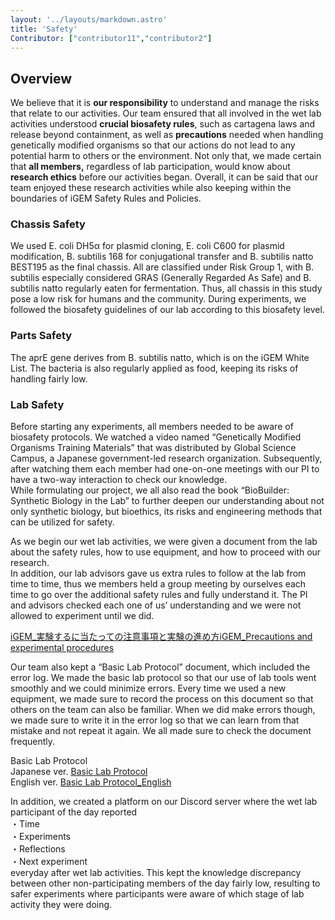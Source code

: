```yaml
---
layout: '../layouts/markdown.astro'
title: 'Safety'
Contributor: ["contributor11","contributor2"]
---
```


## Overview

We believe that it is **our responsibility** to understand and manage the risks that relate to our activities. Our team ensured that all involved in the wet lab activities understood **crucial biosafety rules**, such as cartagena laws and release beyond containment, as well as **precautions** needed when handling genetically modified organisms so that our actions do not lead to any potential harm to others or the environment. Not only that, we made certain that **all members,** regardless of lab participation, would know about **research ethics** before our activities began. Overall, it can be said that our team enjoyed these research activities while also keeping within the boundaries of iGEM Safety Rules and Policies.

### Chassis Safety 

We used E. coli DH5α for plasmid cloning, E. coli C600 for plasmid modification, B. subtilis 168 for conjugational transfer and B. subtilis natto BEST195 as the final chassis. All are classified under Risk Group 1, with B. subtilis especially considered GRAS (Generally Regarded As Safe) and B. subtilis natto regularly eaten for fermentation. Thus, all chassis in this study pose a low risk for humans and the community. During experiments, we followed the biosafety guidelines of our lab according to this biosafety level.

### Parts Safety

The aprE gene derives from B. subtilis natto, which is on the iGEM White List. The bacteria is also regularly applied as food, keeping its risks of handling fairly low.

### Lab Safety

Before starting any experiments, all members needed to be aware of biosafety protocols. We watched a video named “Genetically Modified Organisms Training Materials” that was distributed by Global Science Campus, a Japanese government-led research organization. Subsequently, after watching them each member had one-on-one meetings with our PI to have a two-way interaction to check our knowledge.   
While formulating our project, we all also read the book “BioBuilder: Synthetic Biology in the Lab” to further deepen our understanding about not only synthetic biology, but bioethics, its risks and engineering methods that can be utilized for safety.

As we begin our wet lab activities, we were given a document from the lab about the safety rules, how to use equipment, and how to proceed with our research.   
In addition, our lab advisors gave us extra rules to follow at the lab from time to time, thus we members held a group meeting by ourselves each time to go over the additional safety rules and fully understand it. The PI and advisors checked each one of us’ understanding and we were not allowed to experiment until we did. 

[iGEM\_実験するに当たっての注意事項と実験の進め方](https://docs.google.com/document/d/1YjAUmST2vOAXXdmlYzxq3bJt1aaf2cgQu7laKOL1s_M/edit?usp=sharing)[iGEM\_Precautions and experimental procedures](https://docs.google.com/document/d/1IlwxjJgw373GBbFDWWABN5676RUnuVoI3cD9G66Tyy8/edit)

Our team also kept a “Basic Lab Protocol” document, which included the error log. We made the basic lab protocol so that our use of lab tools went smoothly and we could minimize errors. Every time we used a new equipment, we made sure to record the process on this document so that others on the team can also be familiar. When we did make errors though, we made sure to write it in the error log so that we can learn from that mistake and not repeat it again. We all made sure to check the document frequently. 

Basic Lab Protocol  
Japanese ver. [Basic Lab Protocol](https://docs.google.com/document/d/1zCIB0SrFbGDr6zV1NBXkeq2O7C6XKHqmyLwQUluUFH4/edit)  
English ver. [Basic Lab Protocol\_English](https://docs.google.com/document/d/16myNmVfvYU7FmA6MQl-5Xqciv-zEBM5erJkHQpNVUbc/edit?usp=sharing)

In addition, we created a platform on our Discord server where the wet lab participant of the day reported   
・Time  
・Experiments   
・Reflections  
・Next experiment  
everyday after wet lab activities. This kept the knowledge discrepancy between other non-participating members of the day fairly low, resulting to safer experiments where participants were aware of which stage of lab activity they were doing.

